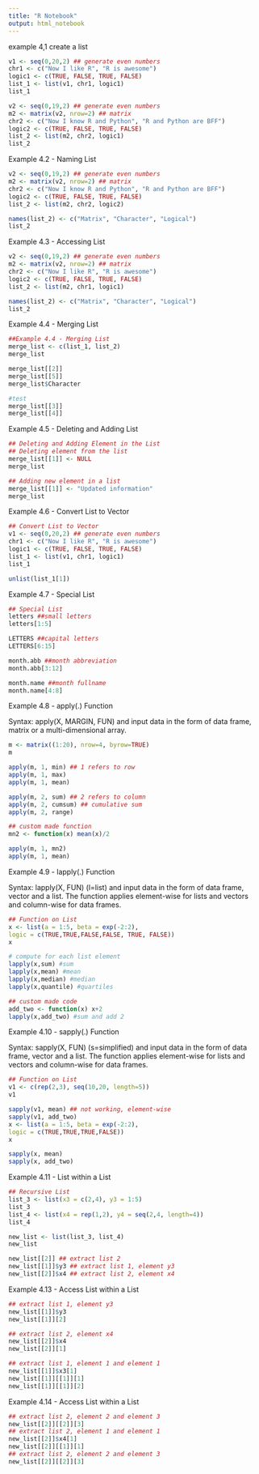 ---
title: "R Notebook"
output: html_notebook
---

example 4,1 create a list
```{r}
v1 <- seq(0,20,2) ## generate even numbers
chr1 <- c("Now I like R", "R is awesome")
logic1 <- c(TRUE, FALSE, TRUE, FALSE)
list_1 <- list(v1, chr1, logic1)
list_1

v2 <- seq(0,19,2) ## generate even numbers
m2 <- matrix(v2, nrow=2) ## matrix
chr2 <- c("Now I know R and Python", "R and Python are BFF")
logic2 <- c(TRUE, FALSE, TRUE, FALSE)
list_2 <- list(m2, chr2, logic1)
list_2

```
Example 4.2 - Naming List
```{r}
v2 <- seq(0,19,2) ## generate even numbers
m2 <- matrix(v2, nrow=2) ## matrix
chr2 <- c("Now I know R and Python", "R and Python are BFF")
logic2 <- c(TRUE, FALSE, TRUE, FALSE)
list_2 <- list(m2, chr2, logic2)

names(list_2) <- c("Matrix", "Character", "Logical")
list_2

```
Example 4.3 - Accessing List
```{r}
v2 <- seq(0,19,2) ## generate even numbers
m2 <- matrix(v2, nrow=2) ## matrix
chr2 <- c("Now I like R", "R is awesome")
logic2 <- c(TRUE, FALSE, TRUE, FALSE)
list_2 <- list(m2, chr1, logic1)

names(list_2) <- c("Matrix", "Character", "Logical")
list_2
```
Example 4.4 - Merging List
```{r}
##Example 4.4 - Merging List
merge_list <- c(list_1, list_2)
merge_list

merge_list[[2]]
merge_list[[5]]
merge_list$Character

#test
merge_list[[3]]
merge_list[[4]]
```
Example 4.5 - Deleting and Adding List
```{r}
## Deleting and Adding Element in the List
## Deleting element from the list
merge_list[[1]] <- NULL
merge_list

## Adding new element in a list
merge_list[[1]] <- "Updated information"
merge_list
```
Example 4.6 - Convert List to Vector
```{r}
## Convert List to Vector
v1 <- seq(0,20,2) ## generate even numbers
chr1 <- c("Now I like R", "R is awesome")
logic1 <- c(TRUE, FALSE, TRUE, FALSE)
list_1 <- list(v1, chr1, logic1)
list_1

unlist(list_1[1])

```
Example 4.7 - Special List
```{r}
## Special List
letters ##small letters
letters[1:5]

LETTERS ##capital letters
LETTERS[6:15]

month.abb ##month abbreviation
month.abb[3:12]

month.name ##month fullname
month.name[4:8]
```
Example 4.8 - apply(.) Function

Syntax: apply(X, MARGIN, FUN) and input data in the form of
data frame, matrix or a multi-dimensional array.
```{r}
m <- matrix((1:20), nrow=4, byrow=TRUE)
m

apply(m, 1, min) ## 1 refers to row
apply(m, 1, max)
apply(m, 1, mean)

apply(m, 2, sum) ## 2 refers to column
apply(m, 2, cumsum) ## cumulative sum
apply(m, 2, range)

## custom made function
mn2 <- function(x) mean(x)/2

apply(m, 1, mn2)
apply(m, 1, mean)

```
Example 4.9 - lapply(.) Function

Syntax: lapply(X, FUN) (l=list) and input data in the form of
data frame, vector and a list. The function applies element-wise
for lists and vectors and column-wise for data frames.

```{r}
## Function on List
x <- list(a = 1:5, beta = exp(-2:2),
logic = c(TRUE,TRUE,FALSE,FALSE, TRUE, FALSE))
x

# compute for each list element
lapply(x,sum) #sum
lapply(x,mean) #mean
lapply(x,median) #median
lapply(x,quantile) #quartiles

## custom made code
add_two <- function(x) x+2
lapply(x,add_two) #sum and add 2
```
Example 4.10 - sapply(.) Function

Syntax: sapply(X, FUN) (s=simplified) and input data in the
form of data frame, vector and a list. The function applies
element-wise for lists and vectors and column-wise for data
frames.

```{r}
## Function on List
v1 <- c(rep(2,3), seq(10,20, length=5))
v1

sapply(v1, mean) ## not working, element-wise
sapply(v1, add_two)
x <- list(a = 1:5, beta = exp(-2:2),
logic = c(TRUE,TRUE,TRUE,FALSE))
x

sapply(x, mean)
sapply(x, add_two)
```
Example 4.11 - List within a List
```{r}
## Recursive List
list_3 <- list(x3 = c(2,4), y3 = 1:5)
list_3
list_4 <- list(x4 = rep(1,2), y4 = seq(2,4, length=4))
list_4

new_list <- list(list_3, list_4)
new_list

new_list[[2]] ## extract list 2
new_list[[1]]$y3 ## extract list 1, element y3
new_list[[2]]$x4 ## extract list 2, element x4
```
Example 4.13 - Access List within a List
```{r}
## extract list 1, element y3
new_list[[1]]$y3
new_list[[1]][2]

## extract list 2, element x4
new_list[[2]]$x4
new_list[[2]][1]

## extract list 1, element 1 and element 1
new_list[[1]]$x3[1]
new_list[[1]][[1]][1]
new_list[[1]][[1]][2]

```
Example 4.14 - Access List within a List
```{r}
## extract list 2, element 2 and element 3
new_list[[2]][[2]][3]
## extract list 2, element 1 and element 1
new_list[[2]]$x4[1]
new_list[[2]][[1]][1]
## extract list 2, element 2 and element 3
new_list[[2]][[2]][3]
```

